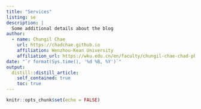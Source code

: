 ```yaml
---
title: "Services"
listing: se
description: |
  Some additional details about the blog
author:
  - name: Chungil Chae
    url: https://chadchae.github.io
    affiliation: Wenzhou-Kean University
    affiliation_url: https://wku.edu.cn/en/faculty/chungil-chae-chad-ph-d/
date: "`r format(Sys.time(), '%d %B, %Y')`"
output:
  distill::distill_article:
    self_contained: true
    toc: true
---
```


```r
knitr::opts_chunk$set(echo = FALSE)
```
